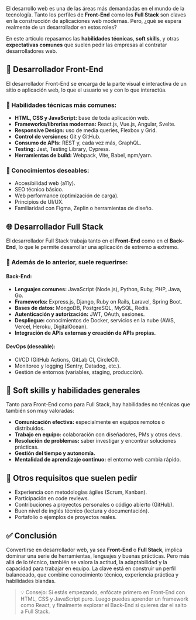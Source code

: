 

<PostTitle 
    title="¿Qué es lo que se piden para desarrollador web (front-end y Full Stack)?" 
    number={4}
/>

El desarrollo web es una de las áreas más demandadas en el mundo de la tecnología. Tanto los perfiles de **Front-End** como los **Full Stack** son claves en la construcción de aplicaciones web modernas. Pero, ¿qué se espera realmente de un desarrollador en estos roles?

En este artículo repasamos las **habilidades técnicas**, **soft skills**, y otras **expectativas comunes** que suelen pedir las empresas al contratar desarrolladores web.


## 🎨 Desarrollador Front-End

El desarrollador Front-End se encarga de la parte visual e interactiva de un sitio o aplicación web, lo que el usuario ve y con lo que interactúa.

### 🔧 Habilidades técnicas más comunes:
- **HTML, CSS y JavaScript:** base de toda aplicación web.
- **Frameworks/librerías modernas:** React.js, Vue.js, Angular, Svelte.
- **Responsive Design:** uso de media queries, Flexbox y Grid.
- **Control de versiones:** Git y GitHub.
- **Consumo de APIs:** REST y, cada vez más, GraphQL.
- **Testing:** Jest, Testing Library, Cypress.
- **Herramientas de build:** Webpack, Vite, Babel, npm/yarn.

### 🧠 Conocimientos deseables:
- Accesibilidad web (a11y).
- SEO técnico básico.
- Web performance (optimización de carga).
- Principios de UI/UX.
- Familiaridad con Figma, Zeplin o herramientas de diseño.

 

## 🌐 Desarrollador Full Stack

El desarrollador Full Stack trabaja tanto en el **Front-End** como en el **Back-End**, lo que le permite desarrollar una aplicación de extremo a extremo.

### 🧰 Además de lo anterior, suele requerirse:

#### Back-End:
- **Lenguajes comunes:** JavaScript (Node.js), Python, Ruby, PHP, Java, Go.
- **Frameworks:** Express.js, Django, Ruby on Rails, Laravel, Spring Boot.
- **Bases de datos:** MongoDB, PostgreSQL, MySQL, Redis.
- **Autenticación y autorización:** JWT, OAuth, sesiones.
- **Despliegue:** conocimientos de Docker, servicios en la nube (AWS, Vercel, Heroku, DigitalOcean).
- **Integración de APIs externas y creación de APIs propias.**

#### DevOps (deseable):
- CI/CD (GitHub Actions, GitLab CI, CircleCI).
- Monitoreo y logging (Sentry, Datadog, etc.).
- Gestión de entornos (variables, staging, producción).

 

## 🧠 Soft skills y habilidades generales

Tanto para Front-End como para Full Stack, hay habilidades no técnicas que también son muy valoradas:

- **Comunicación efectiva:** especialmente en equipos remotos o distribuidos.
- **Trabajo en equipo:** colaboración con diseñadores, PMs y otros devs.
- **Resolución de problemas:** saber investigar y encontrar soluciones prácticas.
- **Gestión del tiempo y autonomía.**
- **Mentalidad de aprendizaje continuo:** el entorno web cambia rápido.

 

## 📄 Otros requisitos que suelen pedir

- Experiencia con metodologías ágiles (Scrum, Kanban).
- Participación en code reviews.
- Contribuciones a proyectos personales o código abierto (GitHub).
- Buen nivel de inglés técnico (lectura y documentación).
- Portafolio o ejemplos de proyectos reales.

 

## ✅ Conclusión

Convertirse en desarrollador web, ya sea **Front-End** o **Full Stack**, implica dominar una serie de herramientas, lenguajes y buenas prácticas. Pero más allá de lo técnico, también se valora la actitud, la adaptabilidad y la capacidad para trabajar en equipo. La clave está en construir un perfil balanceado, que combine conocimiento técnico, experiencia práctica y habilidades blandas.

 

> 💡 Consejo: Si estás empezando, enfócate primero en Front-End con HTML, CSS y JavaScript puro. Luego puedes aprender un framework como React, y finalmente explorar el Back-End si quieres dar el salto a Full Stack.

